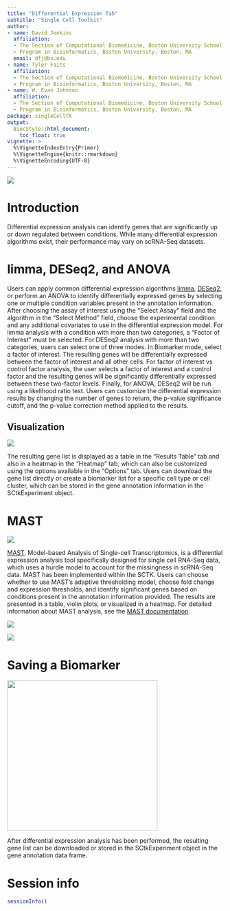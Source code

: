 ```yaml
---
title: "Differential Expression Tab"
subtitle: "Single Cell Toolkit"
author:
- name: David Jenkins
  affiliation: 
  - The Section of Computational Biomedicine, Boston University School of Medicine, Boston, MA
  - Program in Bioinformatics, Boston University, Boston, MA
  email: dfj@bu.edu
- name: Tyler Faits
  affiliation: 
  - The Section of Computational Biomedicine, Boston University School of Medicine, Boston, MA
  - Program in Bioinformatics, Boston University, Boston, MA
- name: W. Evan Johnson
  affiliation: 
  - The Section of Computational Biomedicine, Boston University School of Medicine, Boston, MA
  - Program in Bioinformatics, Boston University, Boston, MA
package: singleCellTK
output: 
  BiocStyle::html_document:
    toc_float: true
vignette: >
  %\VignetteIndexEntry{Primer}
  %\VignetteEngine{knitr::rmarkdown}
  %\VignetteEncoding{UTF-8}
---
```


![](img/diffex_01.png)

# Introduction

Differential expression analysis can identify genes that are significantly up or
down regulated between conditions. While many differential expression algorithms
exist, their performance may vary on scRNA-Seq datasets.

# limma, DESeq2, and ANOVA

Users can apply common differential expression algorithms
[limma](https://bioconductor.org/packages/release/bioc/html/limma.html),
[DESeq2](https://bioconductor.org/packages/release/bioc/html/DESeq2.html), or
perform an ANOVA to identify differentially expressed genes by selecting one or
multiple condition variables present in the annotation information. After
choosing the assay of interest using the "Select Assay" field and the algorithm
in the "Select Method" field, choose the experimental condition and any
additional covariates to use in the differential expression model. For limma
analysis with a condition with more than two categories, a "Factor of Interest"
must be selected. For DESeq2 analysis with more than two categories, users can
select one of three modes. In Biomarker mode, select a factor of interest. The
resulting genes will be differentially expressed between the factor of interest
and all other cells. For factor of interest vs control factor analysis, the user
selects a factor of interest and a control factor and the resulting genes will
be significantly differentially expressed between these two-factor levels.
Finally, for ANOVA, DESeq2 will be run using a likelihood ratio test. Users can
customize the differential expression results by changing the number of genes to
return, the p-value significance cutoff, and the p-value correction method
applied to the results. 

## Visualization

![](img/diffex_02.png)

The resulting gene list is displayed as a table in the "Results Table" tab and
also in a heatmap in the "Heatmap" tab, which can also be customized using the
options available in the "Options" tab. Users can download the gene list
directly or create a biomarker list for a specific cell type or cell cluster,
which can be stored in the gene annotation information in the SCtkExperiment
object.



# MAST

![](img/diffex_04.png)

[MAST](https://www.bioconductor.org/packages/release/bioc/html/MAST.html),
Model-based Analysis of Single-cell Transcriptomics, is a differential
expression analysis tool specifically designed for single cell RNA-Seq data,
which uses a hurdle model to account for the missingness in scRNA-Seq data.
MAST has been implemented within the SCTK. Users can choose whether to use
MAST’s adaptive thresholding model, choose fold change and expression
thresholds, and identify significant genes based on conditions present in the
annotation information provided. The results are presented in a table, violin
plots, or visualized in a heatmap. For detailed information about MAST analysis,
see the [MAST documentation](https://www.bioconductor.org/packages/release/bioc/html/MAST.html).

![](img/diffex_05.png)

![](img/diffex_06.png)

# Saving a Biomarker

<img src="img/diffex_03.png" width="350">

After differential expression analysis has been performed, the resulting gene
list can be downloaded or stored in the SCtkExperiment object in the gene
annotation data frame.

# Session info {.unnumbered}

```r
sessionInfo()
```
